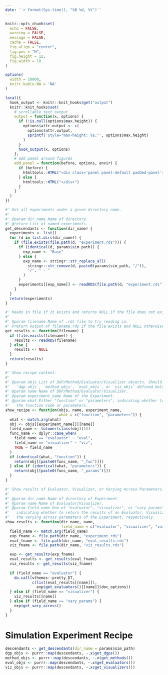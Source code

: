 ```yaml
---
date: '`r format(Sys.time(), "%B %d, %Y")`'
---
```


<Insert extra simChef resources here>

```r
knitr::opts_chunk$set(
  echo = FALSE,
  warning = FALSE,
  message = FALSE,
  cache = FALSE,
  fig.align = "center",
  fig.pos = "H",
  fig.height = 12,
  fig.width = 10
)

options(
  width = 10000,
  knitr.kable.NA = 'NA'
)

local({
  hook_output <- knitr::knit_hooks$get("output")
  knitr::knit_hooks$set(
    # scrollable text output
    output = function(x, options) {
      if (!is.null(options$max.height)) {
        options$attr.output <- c(
          options$attr.output,
          sprintf('style="max-height: %s;"', options$max.height)
        )
      }
      hook_output(x, options)
    },
    # add panel around figures
    add.panel = function(before, options, envir) {
      if (before) {
        htmltools::HTML("<div class='panel panel-default padded-panel'>")
      } else {
        htmltools::HTML("</div>")
      }
    }
  )
})
```

```r
#' Get all experiments under a given directory name.
#'
#' @param dir_name Name of directory.
#' @return List of named experiments.
get_descendants <- function(dir_name) {
  experiments <- list()
  for (d in list.dirs(dir_name)) {
    if (file.exists(file.path(d, "experiment.rds"))) {
      if (identical(d, params$sim_path)) {
        exp_name <- "Base"
      } else {
        exp_name <- stringr::str_replace_all(
          stringr::str_remove(d, paste0(params$sim_path, "/")),
          "/", " - "
        )
      }
      experiments[[exp_name]] <- readRDS(file.path(d, "experiment.rds"))
    }
  }
  return(experiments)
}

#' Reads in file if it exists and returns NULL if the file does not exist.
#'
#' @param filename Name of .rds file to try reading in.
#' @return Output of filename.rds if the file exists and NULL otherwise.
get_results <- function(filename) {
  if (file.exists(filename)) {
    results <- readRDS(filename)
  } else {
    results <- NULL
  }
  return(results)
}

#' Show recipe content.
#' 
#' @param objs List of DGP/Method/Evaluator/Visualizer objects. Should be one of
#'   `dgp_objs`, `method_objs`, `eval_objs`, or `viz_objs` defined below.
#' @param name Name of DGP/Method/Evaluator/Visualizer.
#' @param experiment_name Name of the Experiment.
#' @param what Either "function" or "parameters", indicating whether to return 
#'   the function code or parameters.
show_recipe <- function(objs, name, experiment_name,
                        what = c("function", "parameters")) {
  what <- match.arg(what)
  obj <- objs[[experiment_name]][[name]]
  field_name <- tolower(class(obj)[1])
  func_name <- dplyr::case_when(
    field_name == "evaluator" ~ "eval",
    field_name == "visualizer" ~ "viz",
    TRUE ~ field_name
  )
  if (identical(what, "function")) {
    return(obj[[paste0(func_name, "_fun")]])
  } else if (identical(what, "parameters")) {
    return(obj[[paste0(func_name, "_params")]])
  }
}

#' Show results of Evaluator, Visualizer, or Varying Across Parameters.
#' 
#' @param dir_name Name of directory of Experiment.
#' @param name Name of Evaluator/Visualizer.
#' @param field_name One of "evaluator", "visualizer", or "vary_params", 
#'   indicating whether to return the results of an Evaluator, Visualizer, or
#'   the varying across parameters of the Experiment, respectively.
show_results <- function(dir_name, name,
                         field_name = c("evaluator", "visualizer", "vary_params")) {
  field_name <- match.arg(field_name)
  exp_fname <- file.path(dir_name, "experiment.rds")
  eval_fname <- file.path(dir_name, "eval_results.rds")
  viz_fname <- file.path(dir_name, "viz_results.rds")

  exp <- get_results(exp_fname)
  eval_results <- get_results(eval_fname)
  viz_results <- get_results(viz_fname)
  
  if (field_name == "evaluator") {
    do.call(vthemes::pretty_DT,
            c(list(eval_results[[name]]),
              exp$get_evaluators()[[name]]$doc_options))
  } else if (field_name == "visualizer") {
    viz_results[[name]]
  } else if (field_name == "vary_params") {
    exp$get_vary_across()
  }
}
```



# Simulation Experiment Recipe {.tabset .tabset-vmodern}

```r
descendants <- get_descendants(dir_name = params$sim_path)
dgp_objs <- purrr::map(descendants, ~.x$get_dgps())
method_objs <- purrr::map(descendants, ~.x$get_methods())
eval_objs <- purrr::map(descendants, ~.x$get_evaluators())
viz_objs <- purrr::map(descendants, ~.x$get_visualizers())
```

